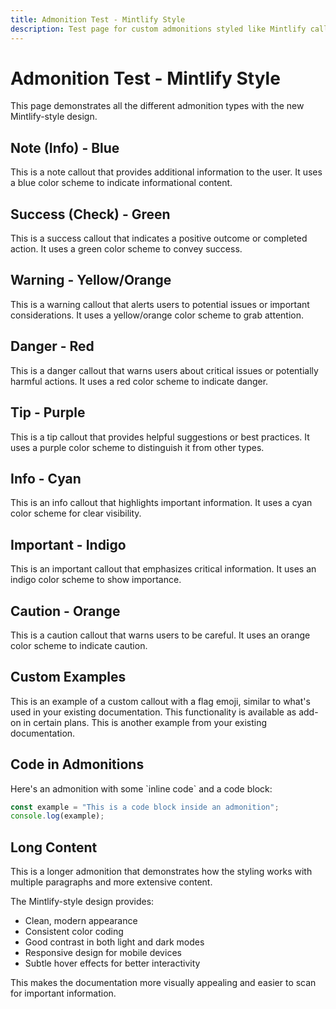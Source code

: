 ```yaml
---
title: Admonition Test - Mintlify Style
description: Test page for custom admonitions styled like Mintlify callouts
---
```



# Admonition Test - Mintlify Style

This page demonstrates all the different admonition types with the new Mintlify-style design.

## Note (Info) - Blue

<Admonition type="note" title="This adds a note in the content">
This is a note callout that provides additional information to the user. It uses a blue color scheme to indicate informational content.
</Admonition>

## Success (Check) - Green

<Admonition type="success" title="This brings us a checked status">
This is a success callout that indicates a positive outcome or completed action. It uses a green color scheme to convey success.
</Admonition>

## Warning - Yellow/Orange

<Admonition type="warning" title="This raises a warning to watch out for">
This is a warning callout that alerts users to potential issues or important considerations. It uses a yellow/orange color scheme to grab attention.
</Admonition>

## Danger - Red

<Admonition type="danger" title="This is a danger callout">
This is a danger callout that warns users about critical issues or potentially harmful actions. It uses a red color scheme to indicate danger.
</Admonition>

## Tip - Purple

<Admonition type="tip" title="This suggests a helpful tip">
This is a tip callout that provides helpful suggestions or best practices. It uses a purple color scheme to distinguish it from other types.
</Admonition>

## Info - Cyan

<Admonition type="info" title="This draws attention to important information">
This is an info callout that highlights important information. It uses a cyan color scheme for clear visibility.
</Admonition>

## Important - Indigo

<Admonition type="important" title="This is important information">
This is an important callout that emphasizes critical information. It uses an indigo color scheme to show importance.
</Admonition>

## Caution - Orange

<Admonition type="caution" title="This is a caution callout">
This is a caution callout that warns users to be careful. It uses an orange color scheme to indicate caution.
</Admonition>

## Custom Examples

<Admonition type="note" icon="🇨🇱" title="Chile-specific information">
This is an example of a custom callout with a flag emoji, similar to what's used in your existing documentation.
</Admonition>

<Admonition type="success" icon="⭐" title="Available as add-on">
This functionality is available as add-on in certain plans. This is another example from your existing documentation.
</Admonition>

## Code in Admonitions

<Admonition type="tip" title="Code example">
Here's an admonition with some `inline code` and a code block:

```javascript
const example = "This is a code block inside an admonition";
console.log(example);
```
</Admonition>

## Long Content

<Admonition type="info" title="Detailed Information">
This is a longer admonition that demonstrates how the styling works with multiple paragraphs and more extensive content.

The Mintlify-style design provides:

- Clean, modern appearance
- Consistent color coding
- Good contrast in both light and dark modes
- Responsive design for mobile devices
- Subtle hover effects for better interactivity

This makes the documentation more visually appealing and easier to scan for important information.
</Admonition>
